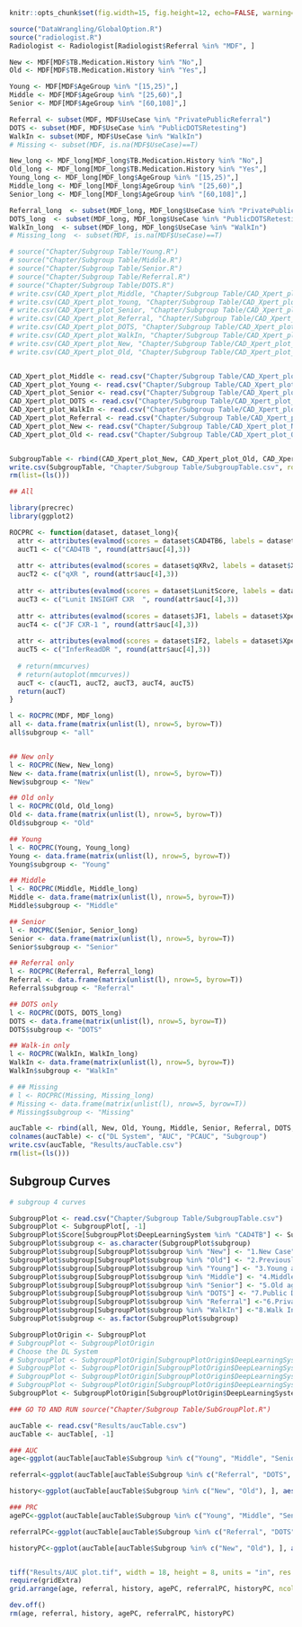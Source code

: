 ```r
knitr::opts_chunk$set(fig.width=15, fig.height=12, echo=FALSE, warning=FALSE, message=FALSE)
```


```r
source("DataWrangling/GlobalOption.R")
source("radiologist.R")
Radiologist <- Radiologist[Radiologist$Referral %in% "MDF", ]

New <- MDF[MDF$TB.Medication.History %in% "No",]
Old <- MDF[MDF$TB.Medication.History %in% "Yes",]

Young <- MDF[MDF$AgeGroup %in% "[15,25)",]
Middle <- MDF[MDF$AgeGroup %in% "[25,60)",]
Senior <- MDF[MDF$AgeGroup %in% "[60,108]",]

Referral <- subset(MDF, MDF$UseCase %in% "PrivatePublicReferral")
DOTS <- subset(MDF, MDF$UseCase %in% "PublicDOTSRetesting")
WalkIn <- subset(MDF, MDF$UseCase %in% "WalkIn")
# Missing <- subset(MDF, is.na(MDF$UseCase)==T)

New_long <- MDF_long[MDF_long$TB.Medication.History %in% "No",]
Old_long <- MDF_long[MDF_long$TB.Medication.History %in% "Yes",]
Young_long <- MDF_long[MDF_long$AgeGroup %in% "[15,25)",]
Middle_long <- MDF_long[MDF_long$AgeGroup %in% "[25,60)",]
Senior_long <- MDF_long[MDF_long$AgeGroup %in% "[60,108]",]

Referral_long  <- subset(MDF_long, MDF_long$UseCase %in% "PrivatePublicReferral")
DOTS_long  <- subset(MDF_long, MDF_long$UseCase %in% "PublicDOTSRetesting")
WalkIn_long  <- subset(MDF_long, MDF_long$UseCase %in% "WalkIn")
# Missing_long  <- subset(MDF, is.na(MDF$UseCase)==T)

# source("Chapter/Subgroup Table/Young.R")
# source("Chapter/Subgroup Table/Middle.R")
# source("Chapter/Subgroup Table/Senior.R")
# source("Chapter/Subgroup Table/Referral.R")
# source("Chapter/Subgroup Table/DOTS.R")
# write.csv(CAD_Xpert_plot_Middle, "Chapter/Subgroup Table/CAD_Xpert_plot_Middle.csv")
# write.csv(CAD_Xpert_plot_Young, "Chapter/Subgroup Table/CAD_Xpert_plot_Young.csv")
# write.csv(CAD_Xpert_plot_Senior, "Chapter/Subgroup Table/CAD_Xpert_plot_Senior.csv")
# write.csv(CAD_Xpert_plot_Referral, "Chapter/Subgroup Table/CAD_Xpert_plot_Referral.csv")
# write.csv(CAD_Xpert_plot_DOTS, "Chapter/Subgroup Table/CAD_Xpert_plot_DOTS.csv")
# write.csv(CAD_Xpert_plot_WalkIn, "Chapter/Subgroup Table/CAD_Xpert_plot_WalkIn.csv")
# write.csv(CAD_Xpert_plot_New, "Chapter/Subgroup Table/CAD_Xpert_plot_New.csv")
# write.csv(CAD_Xpert_plot_Old, "Chapter/Subgroup Table/CAD_Xpert_plot_Old.csv")


CAD_Xpert_plot_Middle <- read.csv("Chapter/Subgroup Table/CAD_Xpert_plot_Middle.csv")
CAD_Xpert_plot_Young <- read.csv("Chapter/Subgroup Table/CAD_Xpert_plot_Young.csv")
CAD_Xpert_plot_Senior <- read.csv("Chapter/Subgroup Table/CAD_Xpert_plot_Senior.csv")
CAD_Xpert_plot_DOTS <- read.csv("Chapter/Subgroup Table/CAD_Xpert_plot_DOTS.csv")
CAD_Xpert_plot_WalkIn <- read.csv("Chapter/Subgroup Table/CAD_Xpert_plot_WalkIn.csv")
CAD_Xpert_plot_Referral <- read.csv("Chapter/Subgroup Table/CAD_Xpert_plot_Referral.csv")
CAD_Xpert_plot_New <- read.csv("Chapter/Subgroup Table/CAD_Xpert_plot_New.csv")
CAD_Xpert_plot_Old <- read.csv("Chapter/Subgroup Table/CAD_Xpert_plot_Old.csv")


SubgroupTable <- rbind(CAD_Xpert_plot_New, CAD_Xpert_plot_Old, CAD_Xpert_plot_Young, CAD_Xpert_plot_Middle, CAD_Xpert_plot_Senior, CAD_Xpert_plot_Referral, CAD_Xpert_plot_DOTS, CAD_Xpert_plot_WalkIn)
write.csv(SubgroupTable, "Chapter/Subgroup Table/SubgroupTable.csv", row.names = F)
rm(list=(ls()))
```

```r
## All

library(precrec)
library(ggplot2)

ROCPRC <- function(dataset, dataset_long){
  attr <- attributes(evalmod(scores = dataset$CAD4TB6, labels = dataset$Xpert2Outcome_num))
  aucT1 <- c("CAD4TB ", round(attr$auc[4],3))
  
  attr <- attributes(evalmod(scores = dataset$qXRv2, labels = dataset$Xpert2Outcome_num))
  aucT2 <- c("qXR ", round(attr$auc[4],3))
  
  attr <- attributes(evalmod(scores = dataset$LunitScore, labels = dataset$Xpert2Outcome_num))
  aucT3 <- c("Lunit INSIGHT CXR  ", round(attr$auc[4],3))
  
  attr <- attributes(evalmod(scores = dataset$JF1, labels = dataset$Xpert2Outcome_num))
  aucT4 <- c("JF CXR-1 ", round(attr$auc[4],3))
  
  attr <- attributes(evalmod(scores = dataset$IF2, labels = dataset$Xpert2Outcome_num))
  aucT5 <- c("InferReadDR ", round(attr$auc[4],3))
  
  # return(mmcurves)
  # return(autoplot(mmcurves))
  aucT <- c(aucT1, aucT2, aucT3, aucT4, aucT5)
  return(aucT)
}

l <- ROCPRC(MDF, MDF_long)
all <- data.frame(matrix(unlist(l), nrow=5, byrow=T))
all$subgroup <- "all"


## New only
l <- ROCPRC(New, New_long)
New <- data.frame(matrix(unlist(l), nrow=5, byrow=T))
New$subgroup <- "New"

## Old only
l <- ROCPRC(Old, Old_long)
Old <- data.frame(matrix(unlist(l), nrow=5, byrow=T))
Old$subgroup <- "Old"

## Young
l <- ROCPRC(Young, Young_long)
Young <- data.frame(matrix(unlist(l), nrow=5, byrow=T))
Young$subgroup <- "Young"

## Middle
l <- ROCPRC(Middle, Middle_long)
Middle <- data.frame(matrix(unlist(l), nrow=5, byrow=T))
Middle$subgroup <- "Middle"

## Senior
l <- ROCPRC(Senior, Senior_long)
Senior <- data.frame(matrix(unlist(l), nrow=5, byrow=T))
Senior$subgroup <- "Senior"

## Referral only
l <- ROCPRC(Referral, Referral_long)
Referral <- data.frame(matrix(unlist(l), nrow=5, byrow=T))
Referral$subgroup <- "Referral"

## DOTS only
l <- ROCPRC(DOTS, DOTS_long)
DOTS <- data.frame(matrix(unlist(l), nrow=5, byrow=T))
DOTS$subgroup <- "DOTS"

## Walk-in only
l <- ROCPRC(WalkIn, WalkIn_long)
WalkIn <- data.frame(matrix(unlist(l), nrow=5, byrow=T))
WalkIn$subgroup <- "WalkIn"

# ## Missing 
# l <- ROCPRC(Missing, Missing_long)
# Missing <- data.frame(matrix(unlist(l), nrow=5, byrow=T))
# Missing$subgroup <- "Missing"

aucTable <- rbind(all, New, Old, Young, Middle, Senior, Referral, DOTS, WalkIn)
colnames(aucTable) <- c("DL System", "AUC", "PCAUC", "Subgroup")
write.csv(aucTable, "Results/aucTable.csv")
rm(list=(ls()))

```


## Subgroup Curves
```r
# subgroup 4 curves

SubgroupPlot <- read.csv("Chapter/Subgroup Table/SubgroupTable.csv")
SubgroupPlot <- SubgroupPlot[, -1]
SubgroupPlot$Score[SubgroupPlot$DeepLearningSystem %in% "CAD4TB"] <- SubgroupPlot$Score[SubgroupPlot$DeepLearningSystem %in% "CAD4TB"]/100
SubgroupPlot$subgroup <- as.character(SubgroupPlot$subgroup)
SubgroupPlot$subgroup[SubgroupPlot$subgroup %in% "New"] <- "1.New Case"
SubgroupPlot$subgroup[SubgroupPlot$subgroup %in% "Old"] <- "2.Previously Treated Case"
SubgroupPlot$subgroup[SubgroupPlot$subgroup %in% "Young"] <- "3.Young age [15,25)"
SubgroupPlot$subgroup[SubgroupPlot$subgroup %in% "Middle"] <- "4.Middle age [25,60)"
SubgroupPlot$subgroup[SubgroupPlot$subgroup %in% "Senior"] <- "5.Old age [60,108]"
SubgroupPlot$subgroup[SubgroupPlot$subgroup %in% "DOTS"] <- "7.Public DOTS Retesting"
SubgroupPlot$subgroup[SubgroupPlot$subgroup %in% "Referral"] <-"6.Private Public Referral"
SubgroupPlot$subgroup[SubgroupPlot$subgroup %in% "WalkIn"] <-"8.Walk In"
SubgroupPlot$subgroup <- as.factor(SubgroupPlot$subgroup)

SubgroupPlotOrigin <- SubgroupPlot
# SubgroupPlot <- SubgroupPlotOrigin
# Choose the DL System
# SubgroupPlot <- SubgroupPlotOrigin[SubgroupPlotOrigin$DeepLearningSystem %in% "CAD4TB", ]
# SubgroupPlot <- SubgroupPlotOrigin[SubgroupPlotOrigin$DeepLearningSystem %in% "IF2", ]
# SubgroupPlot <- SubgroupPlotOrigin[SubgroupPlotOrigin$DeepLearningSystem %in% "JF1", ]
# SubgroupPlot <- SubgroupPlotOrigin[SubgroupPlotOrigin$DeepLearningSystem %in% "Lunit", ]
SubgroupPlot <- SubgroupPlotOrigin[SubgroupPlotOrigin$DeepLearningSystem %in% "qXR", ]

### GO TO AND RUN source("Chapter/Subgroup Table/SubGroupPlot.R")

```

```r
aucTable <- read.csv("Results/aucTable.csv")
aucTable <- aucTable[, -1]

### AUC
age<-ggplot(aucTable[aucTable$Subgroup %in% c("Young", "Middle", "Senior"), ], aes(x=DL.System, y=AUC, fill=Subgroup)) +  geom_bar(stat="identity", width=0.6, position=position_dodge())+theme_minimal()+ theme(legend.position = "top")+  ylim(0, 0.95) + theme(panel.grid.minor = element_line(size=0.5)) + scale_y_continuous(minor_breaks = seq(0 , 0.95, 0.05), breaks = seq(0.65, 0.95, 0.05)) 

referral<-ggplot(aucTable[aucTable$Subgroup %in% c("Referral", "DOTS", "WalkIn"), ], aes(x=DL.System, y=AUC, fill=Subgroup)) + geom_bar(stat="identity", width=0.7, position=position_dodge())+theme_minimal()+ theme(legend.position = "top")+  ylim(0, 0.95) + theme(panel.grid.minor = element_line(size=0.5)) + scale_y_continuous(minor_breaks = seq(0 , 0.95, 0.05), breaks = seq(0.65, 0.95, 0.05)) 

history<-ggplot(aucTable[aucTable$Subgroup %in% c("New", "Old"), ], aes(x=DL.System, y=AUC, fill=Subgroup)) + geom_bar(stat="identity", width=0.5, position=position_dodge())+theme_minimal() + theme(legend.position = "top") +  ylim(0, 0.95) + theme(panel.grid.minor = element_line(size=0.5)) + scale_y_continuous(minor_breaks = seq(0 , 0.95, 0.05), breaks = seq(0.65, 0.95, 0.05)) 

### PRC
agePC<-ggplot(aucTable[aucTable$Subgroup %in% c("Young", "Middle", "Senior"), ], aes(x=DL.System, y=PCAUC, fill=Subgroup)) +  geom_bar(stat="identity", width=0.6, position=position_dodge())+theme_minimal()+ theme(legend.position = "top")+  ylim(0.3, 0.8) + theme(panel.grid.minor = element_line(size=0.5)) + scale_y_continuous(minor_breaks = seq(0 , 0.8, 0.05), breaks = seq(0.3, 0.8, 0.05)) 

referralPC<-ggplot(aucTable[aucTable$Subgroup %in% c("Referral", "DOTS", "WalkIn"), ], aes(x=DL.System, y=PCAUC, fill=Subgroup)) + geom_bar(stat="identity", width=0.7, position=position_dodge())+theme_minimal()+ theme(legend.position = "top")+  ylim(0.3, 0.8) + theme(panel.grid.minor = element_line(size=0.5)) + scale_y_continuous(minor_breaks = seq(0 , 0.8, 0.05), breaks = seq(0.3, 0.8, 0.05)) 

historyPC<-ggplot(aucTable[aucTable$Subgroup %in% c("New", "Old"), ], aes(x=DL.System, y=PCAUC, fill=Subgroup)) + geom_bar(stat="identity", width=0.5, position=position_dodge())+theme_minimal() + theme(legend.position = "top") +  ylim(0.3, 0.8) + theme(panel.grid.minor = element_line(size=0.5)) + scale_y_continuous(minor_breaks = seq(0 , 0.8, 0.05), breaks = seq(0.3, 0.8, 0.05)) 


tiff("Results/AUC plot.tif", width = 18, height = 8, units = "in", res = 100)
require(gridExtra)
grid.arrange(age, referral, history, agePC, referralPC, historyPC, ncol=3)

dev.off()
rm(age, referral, history, agePC, referralPC, historyPC)
```



